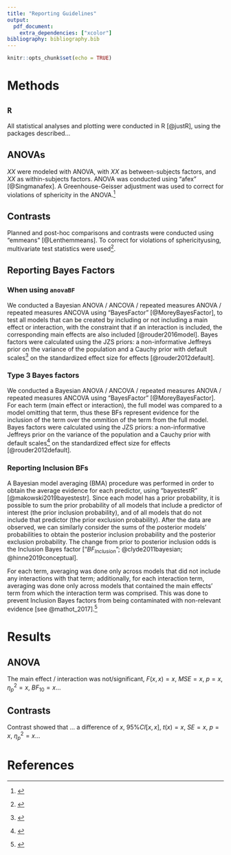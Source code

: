 ```yaml
---
title: "Reporting Guidelines"
output: 
  pdf_document:
    extra_dependencies: ["xcolor"]
bibliography: bibliography.bib
---
```


```r
knitr::opts_chunk$set(echo = TRUE)
```

# Methods

## `R`

All statistical analyses and plotting were conducted in R [@justR], using the packages described...

## ANOVAs

$XX$ \textcolor{red}{(DV)} were modeled with ANOVA, with $XX$ as between-subjects factors, and $XX$ as within-subjects factors.
ANOVA was conducted using "afex" [@Singmanafex].
A Greenhouse-Geisser adjustment was used to correct for violations of sphericity in the ANOVA.^[\textcolor{red}{Only if you have within-subject factors.}]

## Contrasts

Planned and post-hoc comparisons and contrasts were conducted using "emmeans" [@Lenthemmeans].
To correct for violations of sphericityusing, multivariate test statistics were used^[\textcolor{red}{Only if you have within-subject factors.}].

## Reporting Bayes Factors

### When using `anovaBF`

We conducted a Bayesian ANOVA / ANCOVA / repeated measures ANOVA / repeated measures ANCOVA using "BayesFactor" [@MoreyBayesFactor], to test all models that can be created by including or not including a main effect or interaction, with the constraint that if an interaction is included, the corresponding main effects are also included [@rouder2016model].
Bayes factors were calculated using the JZS priors: a non-informative Jeffreys prior on the variance of the population and a Cauchy prior with default scales^[\textcolor{red}{Change if used any other priors}] on the standardized effect size for effects [@rouder2012default].

### Type 3 Bayes factors

We conducted a Bayesian ANOVA / ANCOVA / repeated measures ANOVA / repeated measures ANCOVA using "BayesFactor" [@MoreyBayesFactor]. For each term (main effect or interaction), the full model was compared to a model omitting that term, thus these BFs represent evidence for the inclusion of the term over the ommition of the term from the full model.
Bayes factors were calculated using the JZS priors: a non-informative Jeffreys prior on the variance of the population and a Cauchy prior with default scales^[\textcolor{red}{Change if used any other priors}] on the standardized effect size for effects [@rouder2012default].

### Reporting Inclusion BFs

A Bayesian model averaging (BMA) procedure was performed in order to obtain the average evidence for each predictor, using "bayestestR" [@makowski2019bayestestr]. Since each model has a prior probability, it is possible to sum the prior probability of all models that include a predictor of interest (the prior inclusion probability), and of all models that do not include that predictor (the prior exclusion probability). After the data are observed, we can similarly consider the sums of the posterior models’ probabilities to obtain the posterior inclusion probability and the posterior exclusion probability.
The change from prior to posterior inclusion odds is the Inclusion Bayes factor ["$BF_{Inclusion}$"; @clyde2011bayesian; @hinne2019conceptual]. 

For each term, averaging was done only across models that did not include any interactions with that term; additionally, for each interaction term, averaging was done only across models that contained the main effects' term from which the interaction term was comprised. This was done to prevent Inclusion Bayes factors from being contaminated with non-relevant evidence [see @mathot_2017].^[\textcolor{red}{If you use "matched models only".}] 

# Results

\textcolor{red}{Note that you can report a confidence interval for the estimate (difference or mean), or the effect size, or both.}

## ANOVA

The main effect / interaction was not/significant, $F(x,x)=x$, $MSE=x$, $p=x$, $\eta_p^2=x$, $BF_{10} = x$...

## Contrasts

Contrast showed that ... a difference of $x$, $95\% CI [x, x]$, $t(x)=x$, $SE=x$, $p=x$, $\eta_p^2=x$...

# References
